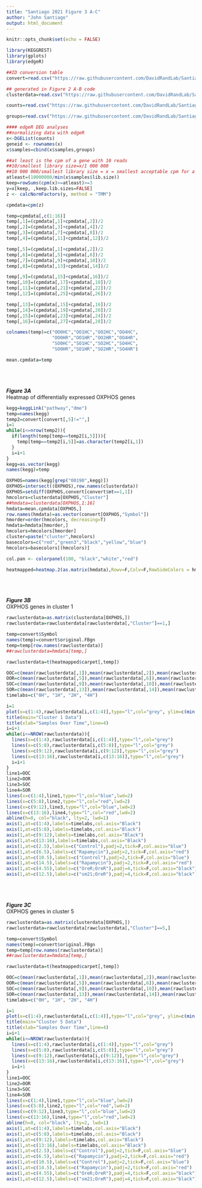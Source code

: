 ```yaml
---
title: "Santiago 2021 Figure 3 A-C"
author: "John Santiago"
output: html_document
---
```


```r
knitr::opts_chunk$set(echo = FALSE)
```

```r
library(KEGGREST)
library(gplots)
library(edgeR)

##ID conversion table
convert=read.csv("https://raw.githubusercontent.com/DavidRandLab/Santiago-et-al-2021-BMC-Genomics/main/Data%20Files/FBgnConversionTable.csv",row.names=1)

## generated in Figure 2 A-B code
clusterdata=read.csv("https://raw.githubusercontent.com/DavidRandLab/Santiago-et-al-2021-BMC-Genomics/main/Data%20Files/MBcluster.seq%20Output.csv",row.names=1)

counts=read.csv("https://raw.githubusercontent.com/DavidRandLab/Santiago-et-al-2021-BMC-Genomics/main/Data%20Files/Trimmed.Counts.csv",row.names=1)

groups=read.csv("https://raw.githubusercontent.com/DavidRandLab/Santiago-et-al-2021-BMC-Genomics/main/Data%20Files/Trimmed.Groups.csv",row.names=1)

```

```r
#### edgeR DEG analyses
##normalizing data with edgeR 
x<-DGEList(counts)
geneid <- rownames(x)
x$samples=cbind(x$samples,groups)

##at least is the cpm of a gene with 10 reads
##10/smallest library size=x/1 000 000
##10 000 000/smallest library size = x = smallest acceptable cpm for a gene to be kept
atleast=(10000000/min(x$samples$lib.size))
keep=rowSums(cpm(x)>=atleast)>=3
y=x[keep, ,keep.lib.sizes=FALSE]
z <- calcNormFactors(y, method = "TMM") 

cpmdata=cpm(z)

temp=cpmdata[,c(1:16)]
temp[,1]=(cpmdata[,1]+cpmdata[,2])/2
temp[,2]=(cpmdata[,3]+cpmdata[,4])/2
temp[,3]=(cpmdata[,7]+cpmdata[,8])/2
temp[,4]=(cpmdata[,11]+cpmdata[,12])/2

temp[,5]=(cpmdata[,1]+cpmdata[,2])/2
temp[,6]=(cpmdata[,5]+cpmdata[,6])/2
temp[,7]=(cpmdata[,9]+cpmdata[,10])/2
temp[,8]=(cpmdata[,13]+cpmdata[,14])/2

temp[,9]=(cpmdata[,15]+cpmdata[,16])/2
temp[,10]=(cpmdata[,17]+cpmdata[,18])/2
temp[,11]=(cpmdata[,21]+cpmdata[,22])/2
temp[,12]=(cpmdata[,25]+cpmdata[,26])/2

temp[,13]=(cpmdata[,15]+cpmdata[,16])/2
temp[,14]=(cpmdata[,19]+cpmdata[,20])/2
temp[,15]=(cpmdata[,23]+cpmdata[,24])/2
temp[,16]=(cpmdata[,27]+cpmdata[,28])/2

colnames(temp)=c("OO0HC","OO1HC","OO2HC","OO4HC",
                 "OO0HR","OO1HR","OO2HR","OO4HR",
                 "SO0HC","SO1HC","SO2HC","SO4HC",
                 "SO0HR","SO1HR","SO2HR","SO4HR")

mean.cpmdata=temp
```

<br  /><br  /><br  />
***Figure 3A***<br  />
Heatmap of differentially expressed OXPHOS genes<br  />
```r
kegg=keggLink("pathway","dme")
temp=names(kegg)
temp2=convert[convert[,5]!="",]
i=1
while(i<=nrow(temp2)){
  if(length(temp[temp==temp2[i,5]])){
    temp[temp==temp2[i,5]]=as.character(temp2[i,1])
  }
  i=i+1
}
kegg=as.vector(kegg)
names(kegg)=temp

OXPHOS=names(kegg[grep("00190",kegg)])
OXPHOS=intersect((OXPHOS),row.names(clusterdata))
OXPHOS=setdiff(OXPHOS,convert[convert$mt==1,1])
hmcolors=clusterdata[OXPHOS,"Cluster"]
##hmdata=clusterdata[OXPHOS,1:16]
hmdata=mean.cpmdata[OXPHOS,]
row.names(hmdata)=as.vector(convert[OXPHOS,"Symbol"])
hmorder=order(hmcolors, decreasing=T)
hmdata=hmdata[hmorder,]
hmcolors=hmcolors[hmorder]
cluster=paste("cluster",hmcolors)
basecolors=c("red","green3","black","yellow","blue")
hmcolors=basecolors[(hmcolors)]

col.pan <- colorpanel(100, "black","white","red")

heatmapped=heatmap.2(as.matrix(hmdata),Rowv=F,Colv=F,RowSideColors = hmcolors,trace="none",col=col.pan,scale="row",key=TRUE,cexRow = .3,cexCol = 1,main="OXPHOS DEGs")

```

<br  /><br  /><br  />
***Figure 3B***<br  />
OXPHOS genes in cluster 1<br  />
```r

rawclusterdata=as.matrix(clusterdata[OXPHOS,])
rawclusterdata=rawclusterdata[rawclusterdata[,"Cluster"]==1,]

temp=convert$Symbol
names(temp)=convert$original.FBgn
temp=temp[row.names(rawclusterdata)]
##rawclusterdata=hmdata[temp,]

rawclusterdata=t(heatmapped$carpet[,temp])

OOC=c(mean(rawclusterdata[,1]),mean(rawclusterdata[,2]),mean(rawclusterdata[,3]),mean(rawclusterdata[,4]))
OOR=c(mean(rawclusterdata[,5]),mean(rawclusterdata[,6]),mean(rawclusterdata[,7]),mean(rawclusterdata[,8]))
SOC=c(mean(rawclusterdata[,9]),mean(rawclusterdata[,10]),mean(rawclusterdata[,11]),mean(rawclusterdata[,12]))
SOR=c(mean(rawclusterdata[,13]),mean(rawclusterdata[,14]),mean(rawclusterdata[,15]),mean(rawclusterdata[,16]))
timelabs=c("0H", "1H", "2H", "4H")

i=1
plot(x=c(1:4),rawclusterdata[i,c(1:4)],type="l",col="grey", ylim=c(min(rawclusterdata[,c(1:14)]),max(rawclusterdata[,c(1:14)])),ylab="log Fold Change from the Mean",xaxt="n",xlim=c(1,16),xlab="")
title(main="Cluster 1 Data")
title(xlab="Samples Over Time",line=4) 
i=i+1
while(i<=NROW(rawclusterdata)){
  lines(x=c(1:4),rawclusterdata[i,c(1:4)],type="l",col="grey")
  lines(x=c(5:8),rawclusterdata[i,c(5:8)],type="l",col="grey")
  lines(x=c(9:12),rawclusterdata[i,c(9:12)],type="l",col="grey")
  lines(x=c(13:16),rawclusterdata[i,c(13:16)],type="l",col="grey")
  i=i+1
}
line1=OOC
line2=OOR
line3=SOC
line4=SOR
lines(x=c(1:4),line1,type="l",col="blue",lwd=2)
lines(x=c(5:8),line2,type="l",col="red",lwd=2)
lines(x=c(9:12),line3,type="l",col="blue",lwd=2)
lines(x=c(13:16),line4,type="l",col="red",lwd=2)
abline(h=0, col="black", lty=2, lwd=1)
axis(1,at=c(1:4),labels=timelabs,col.axis="Black")
axis(1,at=c(5:8),labels=timelabs,col.axis="Black")
axis(1,at=c(9:12),labels=timelabs,col.axis="Black")
axis(1,at=c(13:16),labels=timelabs,col.axis="Black")
axis(1,at=c(2.5),labels=c("Control"),padj=2,tick=F,col.axis="blue")
axis(1,at=c(6.5),labels=c("Rapamycin"),padj=2,tick=F,col.axis="red")
axis(1,at=c(10.5),labels=c("Control"),padj=2,tick=F,col.axis="blue")
axis(1,at=c(14.5),labels=c("Rapamycin"),padj=2,tick=F,col.axis="red")
axis(1,at=c(4.55),labels=c("OreR;OreR"),padj=4,tick=F,col.axis="black")
axis(1,at=c(12.5),labels=c("sm21;OreR"),padj=4,tick=F,col.axis="black")
```

<br  /><br  /><br  />
***Figure 3C***<br  />
OXPHOS genes in cluster 5<br  />
```r

rawclusterdata=as.matrix(clusterdata[OXPHOS,])
rawclusterdata=rawclusterdata[rawclusterdata[,"Cluster"]==5,]

temp=convert$Symbol
names(temp)=convert$original.FBgn
temp=temp[row.names(rawclusterdata)]
##rawclusterdata=hmdata[temp,]

rawclusterdata=t(heatmapped$carpet[,temp])

OOC=c(mean(rawclusterdata[,1]),mean(rawclusterdata[,2]),mean(rawclusterdata[,3]),mean(rawclusterdata[,4]))
OOR=c(mean(rawclusterdata[,5]),mean(rawclusterdata[,6]),mean(rawclusterdata[,7]),mean(rawclusterdata[,8]))
SOC=c(mean(rawclusterdata[,9]),mean(rawclusterdata[,10]),mean(rawclusterdata[,11]),mean(rawclusterdata[,12]))
SOR=c(mean(rawclusterdata[,13]),mean(rawclusterdata[,14]),mean(rawclusterdata[,15]),mean(rawclusterdata[,16]))
timelabs=c("0H", "1H", "2H", "4H")

i=1
plot(x=c(1:4),rawclusterdata[i,c(1:4)],type="l",col="grey", ylim=c(min(rawclusterdata[,c(1:14)]),max(rawclusterdata[,c(1:14)])),ylab="log Fold Change from the Mean",xaxt="n",xlim=c(1,16),xlab="")
title(main="Cluster 5 Data")
title(xlab="Samples Over Time",line=4) 
i=i+1
while(i<=NROW(rawclusterdata)){
  lines(x=c(1:4),rawclusterdata[i,c(1:4)],type="l",col="grey")
  lines(x=c(5:8),rawclusterdata[i,c(5:8)],type="l",col="grey")
  lines(x=c(9:12),rawclusterdata[i,c(9:12)],type="l",col="grey")
  lines(x=c(13:16),rawclusterdata[i,c(13:16)],type="l",col="grey")
  i=i+1
}
line1=OOC
line2=OOR
line3=SOC
line4=SOR
lines(x=c(1:4),line1,type="l",col="blue",lwd=2)
lines(x=c(5:8),line2,type="l",col="red",lwd=2)
lines(x=c(9:12),line3,type="l",col="blue",lwd=2)
lines(x=c(13:16),line4,type="l",col="red",lwd=2)
abline(h=0, col="black", lty=2, lwd=1)
axis(1,at=c(1:4),labels=timelabs,col.axis="Black")
axis(1,at=c(5:8),labels=timelabs,col.axis="Black")
axis(1,at=c(9:12),labels=timelabs,col.axis="Black")
axis(1,at=c(13:16),labels=timelabs,col.axis="Black")
axis(1,at=c(2.5),labels=c("Control"),padj=2,tick=F,col.axis="blue")
axis(1,at=c(6.5),labels=c("Rapamycin"),padj=2,tick=F,col.axis="red")
axis(1,at=c(10.5),labels=c("Control"),padj=2,tick=F,col.axis="blue")
axis(1,at=c(14.5),labels=c("Rapamycin"),padj=2,tick=F,col.axis="red")
axis(1,at=c(4.55),labels=c("OreR;OreR"),padj=4,tick=F,col.axis="black")
axis(1,at=c(12.5),labels=c("sm21;OreR"),padj=4,tick=F,col.axis="black")
```